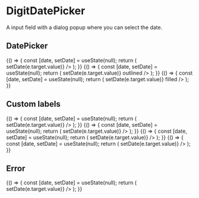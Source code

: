 
<Meta title="Inputs/DigitDatePicker" component={DigitDatePicker} />

# DigitDatePicker

A input field with a dialog popup where you can select the date.

## DatePicker

<Canvas>
    <Story name="Normal">
        {() => {
            const [date, setDate] = useState(null);
            return (
                <DigitDatePicker
                    upperLabel="Upper label"
                    lowerLabel="Lower label"
                    value={date}
                    onChange={e => setDate(e.target.value)}
                />
            );
        }}
    </Story>
    <Story name="Outlined">
        {() => {
            const [date, setDate] = useState(null);
            return (
                <DigitDatePicker
                    upperLabel="Upper label"
                    lowerLabel="Lower label"
                    value={date}
                    onChange={e => setDate(e.target.value)}
                    outlined
                />
            );
        }}
    </Story>
    <Story name="Filled">
        {() => {
            const [date, setDate] = useState(null);
            return (
                <DigitDatePicker
                    upperLabel="Upper label"
                    lowerLabel="Lower label"
                    value={date}
                    onChange={e => setDate(e.target.value)}
                    filled
                />
            );
        }}
    </Story>
</Canvas>

## Custom labels

<Canvas>
    <Story name="Custom label cancel">
        {() => {
            const [date, setDate] = useState(null);
            return (
                <DigitDatePicker
                    upperLabel="Custom cancel and ok label"
                    lowerLabel="Lower label"
                    okLabel="Select date"
                    cancelLabel="Nah, don't want this"
                    value={date}
                    onChange={e => setDate(e.target.value)}
                />
            );
        }}
    </Story>
    <Story name="Custom label empty">
        {() => {
            const [date, setDate] = useState(null);
            return (
                <DigitDatePicker
                    upperLabel="Custom empty label"
                    lowerLabel="Lower label"
                    emptyLabel="Pick a date! Quick!"
                    value={date}
                    onChange={e => setDate(e.target.value)}
                />
            );
        }}
    </Story>
</Canvas>

<Canvas>
    <Story name="Today button">
        {() => {
            const [date, setDate] = useState(null);
            return (
                <DigitDatePicker
                    upperLabel="A 'Today' button"
                    lowerLabel="Lower label"
                    showTodayButton={true}
                    value={date}
                    onChange={e => setDate(e.target.value)}
                />
            );
        }}
    </Story>
    <Story name="Custom today label">
        {() => {
            const [date, setDate] = useState(null);
            return (
                <DigitDatePicker
                    upperLabel="Custom 'today' label"
                    lowerLabel="Lower label"
                    showTodayButton={true}
                    todayLabel="Bring me to today"
                    value={date}
                    onChange={e => setDate(e.target.value)}
                />
            );
        }}
    </Story>
</Canvas>

## Error

<Canvas>
    <Story name="Normal error">
        {() => {
            const [date, setDate] = useState(null);
            return (
                <DigitDatePicker
                    upperLabel="Upper label"
                    lowerLabel="Lower label"
                    error
                    errorMessage="This is an error"
                    value={date}
                    onChange={e => setDate(e.target.value)}
                />
            );
        }}
    </Story>
</Canvas>

<ArgsTable of={DigitDatePicker} />
